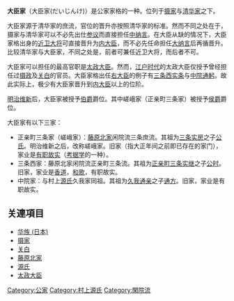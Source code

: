 '''大臣家'''（大臣家(だいじんけ)）是公家家格的一种。位列于[[摄家|摄家]]与[[清华家|清华家]]之下。

大臣家源于清华家的庶流，官位的晋升亦按照清华家的标准。然而不同之处在于，摄家与清华家可以不必先出仕[[参议|参议]]而直接担任[[中纳言|中纳言]]。在大臣从缺的情况下，大臣家格出身的[[近卫大将|近卫大将]]可直接晋升为[[内大臣|内大臣]]，而不必先任命担任[[大纳言|大纳言]]后再循晋升。比较清华家与大臣家，不同之处是，前者可兼任近卫大将，而后者不可。

大臣家可以担任的最高官职是[[太政大臣|太政大臣]]。然而，[[江户时代|江户时代]]的太政大臣仅授予曾经担任过[[摄政|摄政]]及[[关白|关白]]的官员。大臣家格出任[[右大臣|右大臣]]的例子有[[三条西实条|三条西实条]]与[[中院通躬|中院通躬]]。故此实际上，极少有大臣家晋升到[[内大臣|内大臣]]以上的位阶。

[[明治维新|明治维新]]后，大臣家被授予[[伯爵|伯爵]]爵位。其中嵯峨家（正亲町三条家）被授予[[侯爵|侯爵]]爵位。

大臣家有以下三家：

* 正亲町三条家（嵯峨家）：[[藤原北家|藤原北家]]闲院流三条庶流。其祖为[[三条实房|三条实房]]之子[[公氏|公氏]]。明治维新之后，改称嵯峨家。旧家（指大正年间之前即已存在的家门），家业是[[有职故实|有职故实]]（[[考据学|考据学]]的一种）。
* 三条西家：藤原北家闲院流正亲町三条流。其祖为[[正亲町三条实继|正亲町三条实继]]之子[[公时|公时]]。旧家，家业是[[香道|香道]]，[[和歌|和歌]]，有职故实。
* 中院家：与村上[[源氏|源氏]]久我家同祖。其祖为[[久我通亲|久我通亲]]之子[[通方|通方]]。旧家，家业是有职故实。

==关連項目==
* [[华族_(日本)|华族 (日本)]]
* [[摄家|摄家]]
* [[关白|关白]]
* [[藤原北家|藤原北家]]
* [[源氏|源氏]]
* [[太政大臣|太政大臣]]

{{DEFAULTSORT:Seiga-ke}}
{{公家家格}}

[[Category:公家|Category:公家]]
[[Category:村上源氏|Category:村上源氏]]
[[Category:閑院流|Category:閑院流]]